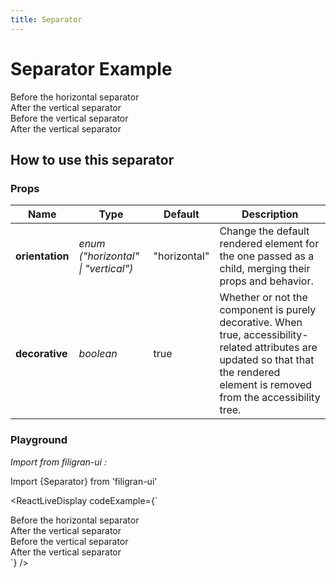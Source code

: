 ```yaml
---
title: Separator
---
```


# Separator Example

<div>
  <div>
    Before the horizontal separator
  </div>
  <Separator className="my-4" />
    <div>
        After the vertical separator
    </div>
    <div className="flex h-5 items-center space-x-4 text-sm">
    <div>Before the vertical separator</div>
    <Separator orientation="vertical" />
    <div>After the vertical separator</div>
  </div>
</div>

## How to use this separator

### Props
| Name               | Type                                   | Default      | Description                                                                                                                                                                          |
| -------------      | --------                               | -----------  | ----------------------------------------------------------------------------------------------------                                                                                 |
| **orientation**    | *enum ("horizontal" \| "vertical")*    | "horizontal" | Change the default rendered element for the one passed as a child, merging their props and behavior.                                                                                 |
| **decorative**     | *boolean*                              | true         | Whether or not the component is purely decorative. When true, accessibility-related attributes are updated so that that the rendered element is removed from the accessibility tree. |

### Playground

*Import from filigran-ui :*

Import \{Separator\} from 'filigran-ui'


<ReactLiveDisplay
  codeExample={`<div>
  <div>
    Before the horizontal separator
  </div>
  <Separator className="my-4" />
    <div>
        After the vertical separator
    </div>
    <div className={tw(\`flex h-5 items-center space-x-4 text-sm\`)}>
    <div>Before the vertical separator</div>
    <Separator orientation="vertical" />
    <div>After the vertical separator</div>
  </div>
</div>`}
/>
